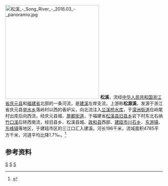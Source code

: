 {{Otheruses|松溪|other=同名或類似名的其它條目描述}}
[[File:松溪_-_Song_River_-_2016.03_-_panoramio.jpg|300px]]
'''松溪'''，流经[[中华人民共和国|中华人民共和国]][[浙江省|浙江省]][[庆元县|庆元县]]和[[福建省|福建省]]北部的一条河流，是[[建溪|建溪]]左岸支流，上游称'''松源溪'''，发源于浙江省庆元县[[举水乡|举水乡]]落岭村以西的香炉尖，向北流注入[[兰溪桥水库|兰溪桥水库]]，于[[濛洲街道|濛洲街道]]应岭尾村出库后向西流，经庆元县城、[[屏都街道|屏都街道]]，于福建省[[松溪县|松溪县]][[旧县乡_(松溪县)|旧县乡]]岩下村东北右纳[[竹口溪|竹口溪]]后转西南流，经旧县乡、松溪县城、[[政和县|政和县]]西部、[[建瓯市|建瓯市]][[川石乡|川石乡]]、[[东游镇|东游镇]]、[[东峰镇_(建瓯市)|东峰镇]]等地区，于建瓯市区的三江口汇入建溪。河长196千米，流域面积4785平方千米，河道平均比降1.7‰。<ref name="中国河湖大典">{{cite book zh |author=《[[中国河湖大典|中国河湖大典]]》编纂委员会 |title=《中国河湖大典·东南诸河、台湾卷》 |format=M |edition=1 |location=北京 |publisher=中国水利水电出版社 |date=2014年12月 |pages=94页 |id= ISBN 978-7-5170-2765-2}}</ref>

==参考资料==
{{reflist}}
{{China-river-stub}}
[[Category:丽水河流|S]]
[[Category:福建河流|S]]
[[Category:闽江|S]]
